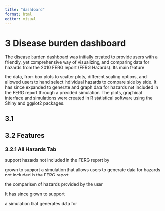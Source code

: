 ```yaml
---
title: "dashboard"
format: html
editor: visual
---
```


# 3 Disease burden dashboard

The disease burden dashboard was initially created to provide users with a friendly, yet comprehensive way of visualizing, and comparing data for hazards from the 2010 FERG report (FERG Hazards). Its main feature

the data, from box plots to scatter plots, different scaling options, and allowed users to hand select individual hazards to compare side by side. It has since expanded to generate and graph data for hazards not included in the FERG report through a provided simulation. The plots, graphical interface and simulations were created in R statistical software using the Shiny and ggplot2 packages.

## 3.1 

## 3.2 Features

### 3.2.1 All Hazards Tab

support hazards not included in the FERG report by

grown to support a simulation that allows users to generate data for hazards not included in the FERG report

the comparison of hazards provided by the user

It has since grown to support

a simulation that generates data for
